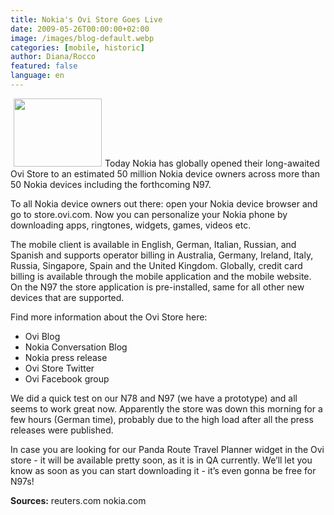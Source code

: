 ```yaml
---
title: Nokia's Ovi Store Goes Live
date: 2009-05-26T00:00:00+02:00
image: /images/blog-default.webp
categories: [mobile, historic]
author: Diana/Rocco
featured: false
language: en
---
```


<div class="entry-content">
<img class="alignleft size-full wp-image-572" style="margin-left: 5px; margin-right: 5px;" title="nokia_ovi" src="http://pavingways.com/wp-content/uploads/nokia_ovi.jpg" alt="" width="141" height="109" />Today Nokia has globally opened their long-awaited Ovi Store to an estimated 50 million Nokia device owners across more than 50 Nokia devices including the forthcoming N97.



To all Nokia device owners out there: open your Nokia device browser and go to store.ovi.com. Now you can personalize your Nokia phone by downloading apps, ringtones, widgets, games, videos etc.



The mobile client is available in English, German, Italian, Russian, and Spanish and supports operator billing in Australia, Germany, Ireland, Italy, Russia, Singapore, Spain and the United Kingdom. Globally, credit card billing is available through the mobile application and the mobile website. On the N97 the store application is pre-installed, same for all other new devices that are supported.



Find more information about the Ovi Store here:<ul>	<li>Ovi Blog</li>	<li>Nokia Conversation Blog</li>	<li>Nokia press release</li>	<li>Ovi Store Twitter</li>	<li>Ovi Facebook group</li></ul>

We did a quick test on our N78 and N97 (we have a prototype) and all seems to work great now. Apparently the store was down this morning for a few hours (German time), probably due to the high load after all the press releases were published.



In case you are looking for our Panda Route Travel Planner widget in the Ovi store - it will be available pretty soon, as it is in QA currently. We’ll let you know as soon as you can start downloading it - it’s even gonna be free for N97s!

**Sources:** reuters.comnokia.com
</div>

